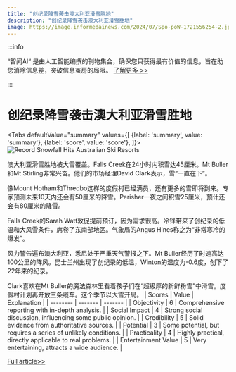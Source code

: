 ```yaml
---
title: "创纪录降雪袭击澳大利亚滑雪胜地"
description: "创纪录降雪袭击澳大利亚滑雪胜地"
image: https://image.informedainews.com/2024/07/Spo-poW-1721556254-2.jpg
---
```



:::info

“智闻AI“ 是由人工智能编撰的刊物集合，确保您只获得最有价值的信息，旨在助您消除信息差，突破信息茧房的局限。  [了解更多 >>](/)

:::

# 创纪录降雪袭击澳大利亚滑雪胜地


<Tabs
	defaultValue="summary"
	values={[
	{label: 'summary', value: 'summary'},
	{label: 'score', value: 'score'},
]}>
<TabItem value="summary">
<img
  src="https://image.informedainews.com/2024/07/Spo-poW-1721556254-2.jpg"
  alt="Record Snowfall Hits Australian Ski Resorts"
/>



澳大利亚滑雪胜地被大雪覆盖。Falls Creek在24小时内积雪达45厘米。Mt Buller和Mt Stirling非常兴奋。他们的市场经理David Clark表示，雪“一直在下”。

像Mount Hotham和Thredbo这样的度假村已经满员，还有更多的雪即将到来。专家预测未来10天内还会有50厘米的降雪。Perisher一夜之间积雪25厘米，预计还会有80厘米的降雪。

Falls Creek的Sarah Watt敦促提前预订，因为需求很高。冷锋带来了创纪录的低温和大风雪条件，席卷了东南部地区。气象局的Angus Hines称之为“非常寒冷的爆发”。

风力警告遍布澳大利亚，悉尼处于严重天气警报之下。Mt Buller经历了时速高达100公里的阵风。昆士兰州出现了创纪录的低温，Winton的温度为-0.6度，创下了22年来的纪录。

Clark喜欢在Mt Buller的魔法森林里看着孩子们在“超级厚的新鲜粉雪”中滑雪。度假村计划再开放三条缆车。这个季节以大雪开局。
</TabItem>
<TabItem value="score">
	| Scores     | Value   | Explanation |
	| -------- | ------- | ------- |
	| Objectivity  | 6    | Comprehensive reporting with in-depth analysis.    |
	| Social Impact | 4     | Strong social discussion, influencing some public opinion.    |
	| Credibility    | 5    | Solid evidence from authoritative sources.    |
	| Potential    | 3    | Some potential, but requires a series of unlikely conditions.    |
	| Practicality    | 4    | Highly practical, directly applicable to real problems.    |
	| Entertainment Value    | 5    | Very entertaining, attracts a wide audience.    |
</TabItem>
</Tabs>

[Full article>>](https://www.theguardian.com/australia-news/article/2024/jul/20/magical-wintry-scenes-snow-just-keeps-coming-at-australian-ski-resorts)
